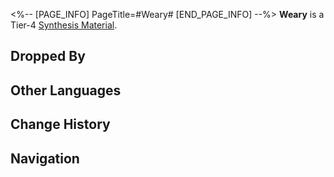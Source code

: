 <%-- [PAGE_INFO]
PageTitle=#Weary#
[END_PAGE_INFO] --%>
{{Item Infobox
|title       = Weary
|id          = 183005
|image       = Item Weary.png
|type        = 
|invCategory = Other Materials
|rarity      = 4
|effect      = Tier 4 Synthesis Material
|description = I'm tired of writing. I'm done with it.
|source1     = The Reverie Hotel: Memory Zone Meme "Heartbreaker" or other enemies
}}
{{Description|1=''"This is what is called 'weariness.'"''}}
'''Weary''' is a Tier-4 [[Synthesis Material]].

==Dropped By==
{{Dropped By}}

==Other Languages==
{{Other Languages
|en   = Weary
|zhs  = 厌倦
|zht  = 厭倦
|ja   = 嫌気
|ko   = 싫증
|es   = Agotamiento
|fr   = Lassitude
|ru   = Усталость
|th   = Weary
|vi   = Chán Ngán
|de   = Erschöpfung
|id   = Weary
|pt   = Cansado
}}

==Change History==
{{Change History|2.0}}

==Navigation==
{{Synthesis Material Navbox}}